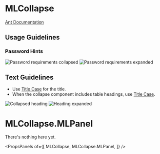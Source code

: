 
# MLCollapse

[Ant Documentation](https://3x.ant.design/components/collapse)

## Usage Guidelines
### Password Hints
![Password requirements collapsed](images/password_collapsed.png)
![Password requirements expanded](images/password_expanded.png)

## Text Guidelines
* Use [Title Case](https://elementary.io/docs/human-interface-guidelines#capitalization) for the title.
* When the collapse component includes table headings, use [Title Case](https://elementary.io/docs/human-interface-guidelines#capitalization).

![Collapsed heading](images/collapse_heading.png)
![Heading expanded](images/collapse_heading_expanded.png)

# MLCollapse.MLPanel

There's nothing here yet.

<PropsPanels of={[
  MLCollapse,
  MLCollapse.MLPanel,
]} />
